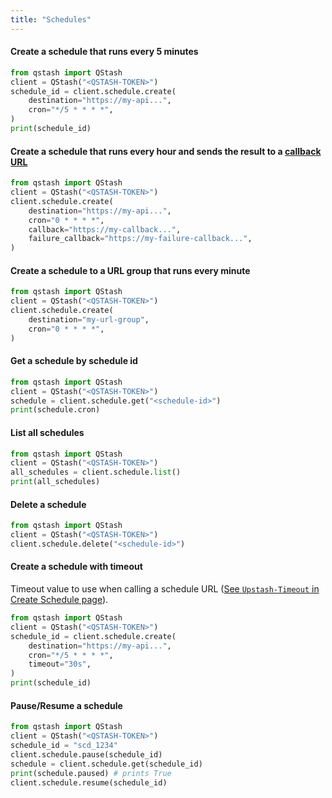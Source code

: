 ```yaml
---
title: "Schedules"
---
```

#### Create a schedule that runs every 5 minutes
```python
from qstash import QStash
client = QStash("<QSTASH-TOKEN>")
schedule_id = client.schedule.create(
    destination="https://my-api...",
    cron="*/5 * * * *",
)
print(schedule_id)
```
#### Create a schedule that runs every hour and sends the result to a [callback URL](/qstash/features/callbacks)
```python
from qstash import QStash
client = QStash("<QSTASH-TOKEN>")
client.schedule.create(
    destination="https://my-api...",
    cron="0 * * * *",
    callback="https://my-callback...",
    failure_callback="https://my-failure-callback...",
)
```
#### Create a schedule to a URL group that runs every minute
```python
from qstash import QStash
client = QStash("<QSTASH-TOKEN>")
client.schedule.create(
    destination="my-url-group",
    cron="0 * * * *",
)
```
#### Get a schedule by schedule id
```python
from qstash import QStash
client = QStash("<QSTASH-TOKEN>")
schedule = client.schedule.get("<schedule-id>")
print(schedule.cron)
```
#### List all schedules
```python
from qstash import QStash
client = QStash("<QSTASH-TOKEN>")
all_schedules = client.schedule.list()
print(all_schedules)
```
#### Delete a schedule
```python
from qstash import QStash
client = QStash("<QSTASH-TOKEN>")
client.schedule.delete("<schedule-id>")
```
#### Create a schedule with timeout
Timeout value to use when calling a schedule URL ([See `Upstash-Timeout` in Create Schedule page](/qstash/api/schedules/create)).
```python
from qstash import QStash
client = QStash("<QSTASH-TOKEN>")
schedule_id = client.schedule.create(
    destination="https://my-api...",
    cron="*/5 * * * *",
    timeout="30s",
)
print(schedule_id)
```
#### Pause/Resume a schedule
```python
from qstash import QStash
client = QStash("<QSTASH-TOKEN>")
schedule_id = "scd_1234"
client.schedule.pause(schedule_id)
schedule = client.schedule.get(schedule_id)
print(schedule.paused) # prints True
client.schedule.resume(schedule_id)
```